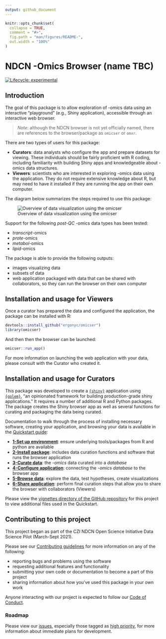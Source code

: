 ```yaml
---
output: github_document
---
```


<!-- README.md is generated from README.Rmd. Please edit that file -->

```r
knitr::opts_chunk$set(
  collapse = TRUE,
  comment = "#>",
  fig.path = "man/figures/README-",
  out.width = "100%"
)
```

# NDCN -Omics Browser (name TBC)

<!-- badges: start -->
[![Lifecycle: experimental](https://img.shields.io/badge/lifecycle-experimental-orange.svg)](https://lifecycle.r-lib.org/articles/stages.html#experimental)
<!-- badges: end -->


## Introduction

The goal of this package is to allow exploration of -omics data using
an interactive "playground" (e.g., Shiny application),
accessible through an interactive web browser.

> *Note*:  although the NDCN browser is not yet officially named, there are references to the browser/package as `omicser` or `omxr`.

There are two types of users for this package:

- **Curators**: data analysts who configure the app and prepare datasets for viewing. These individuals should be fairly proficient with R coding, including familiarity with building Shiny apps and knowledgeable about -omics data structures.
- **Viewers**: scientists who are interested in exploring -omics data using the application. They do not require extensive knowledge about R, but may need to have it installed if they are running the app on their own computer.

The diagram below summarizes the steps required to use this package:

![Overview of data visualization using the omicser](man/figures/README-omicser-overview.png)

Support for the following _post-QC_ -omics data types has been tested:

- _transcript_-omics
- _prote_-omics
- _metabol_-omics
- _lipid_-omics

The package is able to provide the following outputs:

- images visualizing data
- subsets of data
- web application packaged with data that can be shared with collaborators, so they can run the browser on their own computer

## Installation and usage for Viewers

Once a curator has prepared the data and configured the application,
the package can be installed with R:

```r
devtools::install_github("ergonyc/omicser")
library(omicser)
```

And then then the browser can be launched:

```r
omicser::run_app()
```

For more information on launching the web application with your data,
please consult with the Curator who created it.

## Installation and usage for Curators

This package was developed to create a [`{shiny}`](https://shiny.rstudio.com/) application using  
[`{golem}`](https://github.com/ThinkR-open/golem), "an opinionated framework for building production-grade shiny applications."
It requires a number of additional R and Python packages.  The package creates the Shiny browser app as well as several functions for curating and packaging the data being curated.

Documentation to walk through the process of installing necessary software, creating your application, and browsing your data is available in the [Quickstart guide](https://ergonyc.github.io/omicser/articles/00_quickstart.html):

- [**1-Set up environment**](https://ergonyc.github.io/omicser/articles/01_environment_setup.html): ensure underlying tools/packages from R and python are available 
- [**2-Install package**](https://ergonyc.github.io/omicser/articles/02_install.html): includes data curation functions and software that runs the browser application
- [**3-Curate data**](https://ergonyc.github.io/omicser/articles/03_data_curation.html): the _-omics_ data curated into a _database_
- [**4-Configure application**](https://ergonyc.github.io/omicser/articles/04_configuration.html): connecting the _-omics database_ to the browser app
- [**5-Browse data**](https://ergonyc.github.io/omicser/articles/05_browsing.html): explore the data, test hypotheses, create visualizations
- [**6-Share application**](https://ergonyc.github.io/omicser/articles/06_sharing.html): perform final curation steps that allow you to share the browser with collaborators (Viewers)

Please view the [vignettes directory of the GitHub repository](https://github.com/ergonyc/omicser/tree/main/vignettes)
for this project to view additional files used in the Quickstart.

## Contributing to this project

This project began as part of the CZI NDCN Open Science Initiative Data Science Pilot (March-Sept 2021).

Please see our [Contributing guidelines](CONTRIBUTING.md)
for more information on any of the following:

- reporting bugs and problems using the software
- requesting additional features and functionality
- submitting your own code or documentation to become a part of this project
- sharing information about how you've used this package in your own work

Anyone interacting with our project is expected to follow our [Code of Conduct](CODE_OF_CONDUCT.md).

### Roadmap

Please view our [issues](https://github.com/ergonyc/omicser/issues),
especially those tagged as [high priority](https://github.com/ergonyc/omicser/issues?q=is%3Aopen+is%3Aissue+label%3A%22high+priority%22),
for more information about immediate plans for development.
